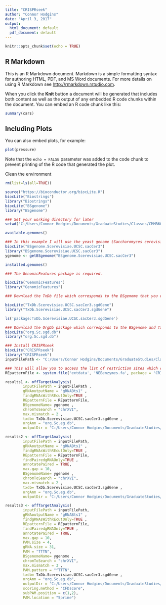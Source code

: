 ---
title: "CRISPRseek"
author: "Connor Hodgins"
date: "April 3, 2017"
output:
  html_document: default
  pdf_document: default
---

```{r setup, include=FALSE}
knitr::opts_chunk$set(echo = TRUE)
```

## R Markdown

This is an R Markdown document. Markdown is a simple formatting syntax for authoring HTML, PDF, and MS Word documents. For more details on using R Markdown see <http://rmarkdown.rstudio.com>.

When you click the **Knit** button a document will be generated that includes both content as well as the output of any embedded R code chunks within the document. You can embed an R code chunk like this:

```{r cars}
summary(cars)
```

## Including Plots

You can also embed plots, for example:

```{r pressure, echo=FALSE}
plot(pressure)
```

Note that the `echo = FALSE` parameter was added to the code chunk to prevent printing of the R code that generated the plot.

Clean the environment
```{r, echo=FALSE}
rm(list=ls(all=TRUE))
```


```{r}
source("https://bioconductor.org/biocLite.R")
biocLite("Biostrings")
library("Biostrings")
biocLite("BSgenome")
library("BSgenome")

### Set your working directory for later
setwd("C:/Users/Connor Hodgins/Documents/GraduateStudies/Classes/CMMB607/Final Project")
```

```{r}
available.genomes()
```

```{r}
### In this example I will use the yeast genome (Saccharomyces cerevisiae)
biocLite("BSgenome.Scerevisiae.UCSC.sacCer3")
library("BSgenome.Scerevisiae.UCSC.sacCer3")
ygenome <- getBSgenome("BSgenome.Scerevisiae.UCSC.sacCer3")

```

```{r}
installed.genomes()
```

```{r}
### The GenomicFeatures package is required.

biocLite("GenomicFeatures")
library("GenomicFeatures")

### Download the TxDb file which corresponds to the BSgenome that you downloaded in the last step.

biocLite("TxDb.Scerevisiae.UCSC.sacCer3.sgdGene")
library("TxDb.Scerevisiae.UCSC.sacCer3.sgdGene")
```

```{r}
ls('package:TxDb.Scerevisiae.UCSC.sacCer3.sgdGene')
```

```{r}
### Download the OrgDb package which corresponds to the BSgenome and TxDb packages which you used earlier.
biocLite("org.Sc.sgd.db")
library("org.Sc.sgd.db")
```
  
```{r}
### Install CRISPRseek
biocLite("CRISPRseek")
library("CRISPRseek")
inputFilePath <- "C:/Users/Connor Hodgins/Documents/GraduateStudies/Classes/CMMB607/Final Project/Bts1.fasta"
```
  
```{r}
### This will allow you to access the list of restriction sites which came with CRISPRseek
REpatternFile <- system.file('extdata', 'NEBenzymes.fa', package = 'CRISPRseek')
```
  
```{r}
results1 <- offTargetAnalysis(
        inputFilePath = inputFilePath ,
        gRNAoutputName = "gRNABts1" ,
        findgRNAsWithREcutOnly=TRUE ,
        REpatternFile = REpatternFile,
        BSgenomeName= ygenome ,
        chromToSearch = "chrXVI",
        max.mismatch = 2 ,
        txdb= TxDb.Scerevisiae.UCSC.sacCer3.sgdGene , 
        orgAnn = "org.Sc.eg.db", 
        outputDir = "C:/Users/Connor Hodgins/Documents/GraduateStudies/Classes/CMMB607/Final Project/Watch1")

```


```{r}
results2 <- offTargetAnalysis(
        inputFilePath = inputFilePath,
        gRNAoutputName = "gRNABts1" ,
        findgRNAsWithREcutOnly=TRUE ,
        REpatternFile = REpatternFile,
        findPairedgRNAOnly=TRUE , 
        annotatePaired = TRUE,
        max.gap = 10,
        BSgenomeName= ygenome ,
        chromToSearch = "chrXVI",
        max.mismatch = 2 ,
        txdb= TxDb.Scerevisiae.UCSC.sacCer3.sgdGene , 
        orgAnn = "org.Sc.eg.db", 
        outputDir = "C:/Users/Connor Hodgins/Documents/GraduateStudies/Classes/CMMB607/Final Project/Watch2")
```

```{r}
results3 <- offTargetAnalysis(
        inputFilePath = inputFilePath,
        gRNAoutputName = "gRNABts1" ,
        findgRNAsWithREcutOnly=TRUE ,
        REpatternFile = REpatternFile,
        findPairedgRNAOnly=TRUE , 
        annotatePaired = TRUE,
        max.gap = 10,
        PAM.size = 4,
        gRNA.size = 31,
        PAM = "TTTN", 
        BSgenomeName= ygenome ,
        chromToSearch = "chrXVI",
        max.mismatch = 3 ,
        PAM.pattern = "^TTTN",
        txdb= TxDb.Scerevisiae.UCSC.sacCer3.sgdGene , 
        orgAnn = "org.Sc.eg.db", 
        outputDir = "C:/Users/Connor Hodgins/Documents/GraduateStudies/Classes/CMMB607/Final Project/Watch3",
        scoring.method = "CFDscore",
        subPAM.position = c(1,2),
        PAM.location = "5prime")
```
